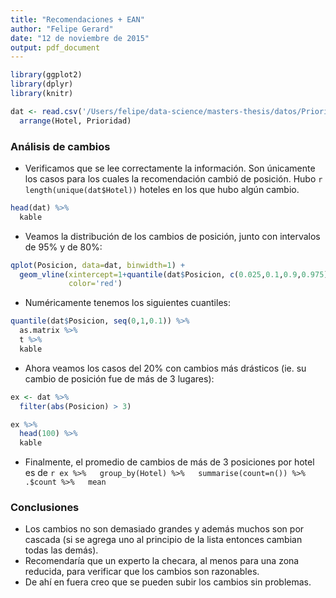 ```yaml
---
title: "Recomendaciones + EAN"
author: "Felipe Gerard"
date: "12 de noviembre de 2015"
output: pdf_document
---
```

```r
library(ggplot2)
library(dplyr)
library(knitr)

dat <- read.csv('/Users/felipe/data-science/masters-thesis/datos/PrioridadesModificadas.csv') %>%
  arrange(Hotel, Prioridad)
```

### Análisis de cambios

* Verificamos que se lee correctamente la información. Son únicamente los casos para los cuales la recomendación cambió de posición. Hubo `r length(unique(dat$Hotel))` hoteles en los que hubo algún cambio.

```r
head(dat) %>%
  kable
```

* Veamos la distribución de los cambios de posición, junto con intervalos de 95% y de 80%:

```r
qplot(Posicion, data=dat, binwidth=1) +
  geom_vline(xintercept=1+quantile(dat$Posicion, c(0.025,0.1,0.9,0.975)),
             color='red')
```

* Numéricamente tenemos los siguientes cuantiles:

```r
quantile(dat$Posicion, seq(0,1,0.1)) %>%
  as.matrix %>%
  t %>%
  kable
```

* Ahora veamos los casos del 20% con cambios más drásticos (ie. su cambio de posición fue de más de 3 lugares):

```r
ex <- dat %>%
  filter(abs(Posicion) > 3)

ex %>%
  head(100) %>%
  kable
```

* Finalmente, el promedio de cambios de más de 3 posiciones por hotel es de `r ex %>%
  group_by(Hotel) %>%
  summarise(count=n()) %>%
  .$count %>%
  mean`

### Conclusiones

* Los cambios no son demasiado grandes y además muchos son por cascada (si se agrega uno al principio de la lista entonces cambian todas las demás).
* Recomendaría que un experto la checara, al menos para una zona reducida, para verificar que los cambios son razonables.
* De ahí en fuera creo que se pueden subir los cambios sin problemas.











